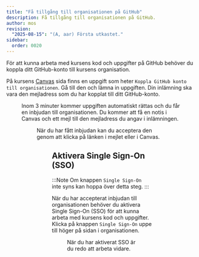 ```yaml
---
title: "Få tillgång till organisationen på GitHub"
description: Få tillgång till organisationen på GitHub.
author: mos
revision:
  "2025-08-15": "(A, aar) Första utkastet."
sidebar:
  order: 0020
---
```



För att kunna arbeta med kursens kod och uppgifter på GitHub behöver du koppla ditt GitHub-konto till kursens organisation. 

På kursens [Canvas](https://canvas.bth.se) sida finns en uppgift som heter `Koppla GitHub konto till organisationen`. Gå till den och lämna in uppgiften. Din inlämning ska vara den mejladress som du har kopplat till ditt GitHub-konto.


<Figure 
    src={organisation}
    caption="Lämna in uppgiften med din GitHub mejladress."
/>

Inom 3 minuter kommer uppgiften automatiskt rättas och du får en inbjudan till organisationen. Du kommer att få en notis i Canvas och ett mejl till den mejladress du angav i inlämningen.


<Figure 
    src={organisation2}
    caption="Du får inbjudan som en kommentar på inlämningen."
/>

När du har fått inbjudan kan du acceptera den genom att klicka på länken i mejlet eller i Canvas.


<Figure 
    src={organisation3}
    caption="Acceptera inbjudan till organisationen på GitHub."
/>

## Aktivera Single Sign-On (SSO)

:::Note
Om knappen `Single Sign-On` inte syns kan hoppa över detta steg.
:::

När du har accepterat inbjudan till organisationen behöver du aktivera Single Sign-On (SSO) för att kunna arbeta med kursens kod och uppgifter. Klicka på knappen `Single Sign-On` uppe till höger på sidan i organisationen.


<Figure 
    src={organisation4}
    caption="Acceptera inbjudan till organisationen på GitHub."
/>

När du har aktiverat SSO är du redo att arbeta vidare.
